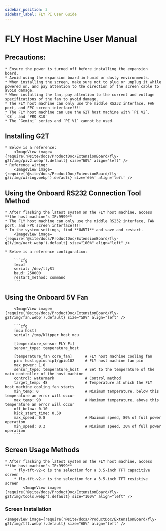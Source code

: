 ```yaml
---
sidebar_position: 3
sidebar_label: FLY PI User Guide
---
```




# FLY Host Machine User Manual

## Precautions:

    * Ensure the power is turned off before installing the expansion board.
    * Avoid using the expansion board in humid or dusty environments.
    * When installing the screen, make sure not to plug or unplug it while powered on, and pay attention to the direction of the screen cable to avoid damage.
    * When installing the fan, pay attention to the current and voltage specifications of the fan to avoid damage.
    * The FLY host machine can only use the middle RS232 interface, FAN port, and FPC screen interface!!!!
    * The FLY host machine can use the G2T host machine with `PI V2`, `C8`, and `PRO X10`
    * The `Gemini` series and `PI V1` cannot be used.

## Installing G2T

    * Below is a reference:
        <ImageView image={require('@site/docs/ProductDoc/ExtensionBoard/fly-g2t/img/piv2.webp').default} size="60%" align="left" />
    * Reference wiring:
        <ImageView image={require('@site/docs/ProductDoc/ExtensionBoard/fly-g2t/img/wiring.webp').default} size="60%" align="left" />


## Using the Onboard RS232 Connection Tool Method

    * After flashing the latest system on the FLY host machine, access **the host machine's IP:9999**
    * The FLY host machine can only use the middle RS232 interface, FAN port, and FPC screen interface!!!!
    * In the system settings, find **UART1** and save and restart.
        <ImageView image={require('@site/docs/ProductDoc/ExtensionBoard/fly-g2t/img/uart.webp').default} size="100%" align="left" />

    * Below is a reference configuration:

        ```cfg
        [mcu] 
        serial: /dev/ttyS1
        baud: 250000
        restart_method: command
        ```

## Using the Onboard 5V Fan

        <ImageView image={require('@site/docs/ProductDoc/ExtensionBoard/fly-g2t/img/fan.webp').default} size="50%" align="left" />

        ```cfg
        [mcu host]         
        serial: /tmp/klipper_host_mcu 

        [temperature_sensor FLY Pi]
        sensor_type: temperature_host

        [temperature_fan core_fan]      # FLY host machine cooling fan
        pin: host:gpiochip1/gpio102     # FLY host machine fan pin
        max_power: 1.0
        sensor_type: temperature_host   # Set to the temperature of the main controller of the host machine
        control: watermark              # Control method
        target_temp: 48                 # Temperature at which the FLY host machine cooling fan starts
        min_temp: 0                     # Minimum temperature, below this temperature an error will occur
        max_temp: 90                    # Maximum temperature, above this temperature an error will occur
        off_below: 0.10
        kick_start_time: 0.50
        max_speed: 0.8                  # Maximum speed, 80% of full power operation
        min_speed: 0.3                  # Minimum speed, 30% of full power operation
        ```

## Screen Usage Methods

    * After flashing the latest system on the FLY host machine, access **the host machine's IP:9999**
        * fly-tft-v2-c is the selection for a 3.5-inch TFT capacitive screen
        * fly-tft-v2-r is the selection for a 3.5-inch TFT resistive screen
            <ImageView image={require('@site/docs/ProductDoc/ExtensionBoard/fly-g2t/img/tools.webp').default} size="100%" align="left" />

### Screen Installation

    <ImageView image={require('@site/docs/ProductDoc/ExtensionBoard/fly-g2t/img/tft.webp').default} size="60%" align="left" />